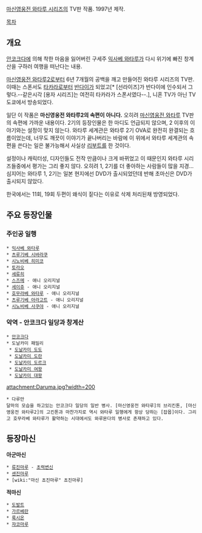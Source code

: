 [[마신영웅전 와타루 시리즈]]의 TV판 작품. 1997년 제작.  

[[목차]]

== 개요 ==
[[안코크다]]에 의해 착한 마음을 잃어버린 구세주 [[익사베 와타루]]가 다시 위기에 빠진 창계산을 구하러 여행을 떠난다는 내용.

[[마신영웅전 와타루2]]로부터 6년 7개월의 공백을 깨고 만들어진 와타루 시리즈의 TV판. 이때는 스폰서도 [[타카라]]로부터 [[반다이]]가 되었고[* [선라이즈]가 반다이에 인수되서 그렇다.--같은시각 [용자 시리즈]는 여전히 타카라가 스폰서였다--.], 니혼 TV가 아닌 TV 도쿄에서 방송되었다. 

일단 이 작품은 '''마신영웅전 와타루2의 속편이 아니다.''' 오히려 [[마신영웅전 와타루]] TV판의 속편에 가까운 내용이다. 2기의 등장인물은 한 마디도 언급되지 않으며, 2 이후의 이야기와는 설정이 맞지 않는다. 와타루 세계관은 와타루 2기 OVA로 완전히 완결되는 흐름이었는데, 너무도 깨끗이 이야기가 끝나버리는 바람에 이 위에서 와타루 세계관의 속편을 쓴다는 일은 불가능해서 사실상 [[리부트]]를 한 것이다. 

설정이나 캐릭터성, 디자인들도 전작 만큼이나 크게 바뀌었고 이 때문인지 와타루 시리즈들중에서 평가는 그리 좋지 않다. 오히려 1, 2기를 더 좋아하는 사람들이 많을 지경... 심지어는 와타루 1, 2기는 일본 현지에선 DVD가 출시되었던데 반해 초마신은 DVD가 출시되지 않았다.

한국에서는 11회, 19회 두편이 왜식이 짙다는 이유로 삭제 처리된채 방영되었다.
== 주요 등장인물 ==
=== 주인공 일행 ===
 * [[익사베 와타루]]
 * [[츠루기베 시바라쿠]]
 * [[시노비베 히미코]]
 * [[토라오]]
 * [[세류히]]
 * [[스즈메]] - 애니 오리지널
 * [[세이쥬]] - 애니 오리지널
 * [[호무라베 와타루]] - 애니 오리지널
 * [[츠루기베 아라고트]] - 애니 오리지널
 * [[시노비베 사쿠야]] - 애니 오리지널

=== 악역 - 안코크다 일당과 창계산 ===
 * [[안코크다]]
 * 도날카미 패밀리
  * [[도날카미 도도]]
  * [[도날카미 도란]]
  * [[도날카미 도르크]]
  * [[도날카미 여왕]]
  * [[도날카미 대왕]]

attachment:Daruma.jpg?width=200
 * 다루만
 달마의 모습을 하고있는 안코크다 일당의 일반 병사. [마신영웅전 와타루]의 브리킨톤, [마신영웅전 와타루2]의 고킨톤과 마찬가지로 역시 와타루 일행에게 항상 당하는 [잡몹]이다. 그리고 호무라베 와타루가 활약하는 시대에서도 와루몬다의 병사로 존재하고 있다. 

== 등장마신 ==
'''아군마신'''
 * [[류진마루]] - [[초력변신]]
 * [[센진마루]]
 * [wiki:"마신 쵸진마루" 쵸진마루]

'''적마신'''
 * [[도날카미 도도#s-2|도발트]]
 * [[가르베란]]
 * [[룩시온]]
 * [[쟈코마루]]
